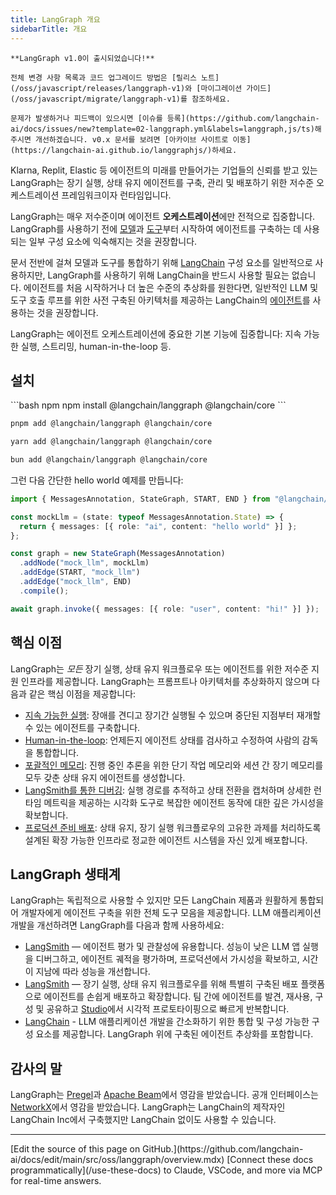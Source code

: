 ```yaml
---
title: LangGraph 개요
sidebarTitle: 개요
---
```




<Callout icon="bullhorn" color="#DFC5FE" iconType="regular">

    **LangGraph v1.0이 출시되었습니다!**

    전체 변경 사항 목록과 코드 업그레이드 방법은 [릴리스 노트](/oss/javascript/releases/langgraph-v1)와 [마이그레이션 가이드](/oss/javascript/migrate/langgraph-v1)를 참조하세요.

    문제가 발생하거나 피드백이 있으시면 [이슈를 등록](https://github.com/langchain-ai/docs/issues/new?template=02-langgraph.yml&labels=langgraph,js/ts)해 주시면 개선하겠습니다. v0.x 문서를 보려면 [아카이브 사이트로 이동](https://langchain-ai.github.io/langgraphjs/)하세요.
</Callout>


Klarna, Replit, Elastic 등 에이전트의 미래를 만들어가는 기업들의 신뢰를 받고 있는 LangGraph는 장기 실행, 상태 유지 에이전트를 구축, 관리 및 배포하기 위한 저수준 오케스트레이션 프레임워크이자 런타임입니다.

LangGraph는 매우 저수준이며 에이전트 **오케스트레이션**에만 전적으로 집중합니다. LangGraph를 사용하기 전에 [모델](/oss/javascript/langchain/models)과 [도구](/oss/javascript/langchain/tools)부터 시작하여 에이전트를 구축하는 데 사용되는 일부 구성 요소에 익숙해지는 것을 권장합니다.

문서 전반에 걸쳐 모델과 도구를 통합하기 위해 [LangChain](/oss/javascript/langchain/overview) 구성 요소를 일반적으로 사용하지만, LangGraph를 사용하기 위해 LangChain을 반드시 사용할 필요는 없습니다. 에이전트를 처음 시작하거나 더 높은 수준의 추상화를 원한다면, 일반적인 LLM 및 도구 호출 루프를 위한 사전 구축된 아키텍처를 제공하는 LangChain의 [에이전트](/oss/javascript/langchain/agents)를 사용하는 것을 권장합니다.

LangGraph는 에이전트 오케스트레이션에 중요한 기본 기능에 집중합니다: 지속 가능한 실행, 스트리밍, human-in-the-loop 등.

## <Icon icon="download" size={20} /> 설치



<CodeGroup>
```bash npm
npm install @langchain/langgraph @langchain/core
```

```bash pnpm
pnpm add @langchain/langgraph @langchain/core
```

```bash yarn
yarn add @langchain/langgraph @langchain/core
```

```bash bun
bun add @langchain/langgraph @langchain/core
```
</CodeGroup>


그런 다음 간단한 hello world 예제를 만듭니다:



```typescript
import { MessagesAnnotation, StateGraph, START, END } from "@langchain/langgraph";

const mockLlm = (state: typeof MessagesAnnotation.State) => {
  return { messages: [{ role: "ai", content: "hello world" }] };
};

const graph = new StateGraph(MessagesAnnotation)
  .addNode("mock_llm", mockLlm)
  .addEdge(START, "mock_llm")
  .addEdge("mock_llm", END)
  .compile();

await graph.invoke({ messages: [{ role: "user", content: "hi!" }] });
```


## 핵심 이점

LangGraph는 *모든* 장기 실행, 상태 유지 워크플로우 또는 에이전트를 위한 저수준 지원 인프라를 제공합니다. LangGraph는 프롬프트나 아키텍처를 추상화하지 않으며 다음과 같은 핵심 이점을 제공합니다:

* [지속 가능한 실행](/oss/javascript/langgraph/durable-execution): 장애를 견디고 장기간 실행될 수 있으며 중단된 지점부터 재개할 수 있는 에이전트를 구축합니다.
* [Human-in-the-loop](/oss/javascript/langgraph/interrupts): 언제든지 에이전트 상태를 검사하고 수정하여 사람의 감독을 통합합니다.
* [포괄적인 메모리](/oss/javascript/concepts/memory): 진행 중인 추론을 위한 단기 작업 메모리와 세션 간 장기 메모리를 모두 갖춘 상태 유지 에이전트를 생성합니다.
* [LangSmith를 통한 디버깅](/langsmith/home): 실행 경로를 추적하고 상태 전환을 캡처하며 상세한 런타임 메트릭을 제공하는 시각화 도구로 복잡한 에이전트 동작에 대한 깊은 가시성을 확보합니다.
* [프로덕션 준비 배포](/langsmith/deployments): 상태 유지, 장기 실행 워크플로우의 고유한 과제를 처리하도록 설계된 확장 가능한 인프라로 정교한 에이전트 시스템을 자신 있게 배포합니다.

## LangGraph 생태계

LangGraph는 독립적으로 사용할 수 있지만 모든 LangChain 제품과 원활하게 통합되어 개발자에게 에이전트 구축을 위한 전체 도구 모음을 제공합니다. LLM 애플리케이션 개발을 개선하려면 LangGraph를 다음과 함께 사용하세요:

* [LangSmith](http://www.langchain.com/langsmith) — 에이전트 평가 및 관찰성에 유용합니다. 성능이 낮은 LLM 앱 실행을 디버그하고, 에이전트 궤적을 평가하며, 프로덕션에서 가시성을 확보하고, 시간이 지남에 따라 성능을 개선합니다.
* [LangSmith](/langsmith/home) — 장기 실행, 상태 유지 워크플로우를 위해 특별히 구축된 배포 플랫폼으로 에이전트를 손쉽게 배포하고 확장합니다. 팀 간에 에이전트를 발견, 재사용, 구성 및 공유하고 [Studio](/langsmith/studio)에서 시각적 프로토타이핑으로 빠르게 반복합니다.
* [LangChain](/oss/javascript/langchain/overview) - LLM 애플리케이션 개발을 간소화하기 위한 통합 및 구성 가능한 구성 요소를 제공합니다. LangGraph 위에 구축된 에이전트 추상화를 포함합니다.

## 감사의 말

LangGraph는 [Pregel](https://research.google/pubs/pub37252/)과 [Apache Beam](https://beam.apache.org/)에서 영감을 받았습니다. 공개 인터페이스는 [NetworkX](https://networkx.org/documentation/latest/)에서 영감을 받았습니다. LangGraph는 LangChain의 제작자인 LangChain Inc에서 구축했지만 LangChain 없이도 사용할 수 있습니다.

---

<Callout icon="pen-to-square" iconType="regular">
    [Edit the source of this page on GitHub.](https://github.com/langchain-ai/docs/edit/main/src/oss/langgraph/overview.mdx)
</Callout>
<Tip icon="terminal" iconType="regular">
    [Connect these docs programmatically](/use-these-docs) to Claude, VSCode, and more via MCP for    real-time answers.
</Tip>
